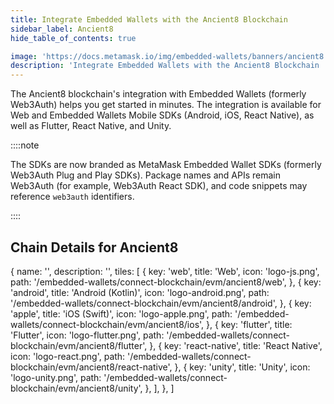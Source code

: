 ```yaml
---
title: Integrate Embedded Wallets with the Ancient8 Blockchain
sidebar_label: Ancient8
hide_table_of_contents: true

image: 'https://docs.metamask.io/img/embedded-wallets/banners/ancient8.png'
description: 'Integrate Embedded Wallets with the Ancient8 Blockchain | Embedded Wallets'
---
```



<SEO
  title="Integrate Embedded Wallets with the Ancient8 Blockchain"
  description="Integrate Embedded Wallets with the Ancient8 Blockchain | Embedded Wallets"
  image="https://docs.metamask.io/img/embedded-wallets/banners/ancient8.png"
  slug="/embedded-wallets/connect-blockchain/evm/ancient8"
/>

The Ancient8 blockchain's integration with Embedded Wallets (formerly Web3Auth) helps you get started in minutes. The integration is available for Web and Embedded Wallets Mobile SDKs (Android, iOS, React Native), as well as Flutter, React Native, and Unity.

::::note

The SDKs are now branded as MetaMask Embedded Wallet SDKs (formerly Web3Auth Plug and Play SDKs). Package names and APIs remain Web3Auth (for example, Web3Auth React SDK), and code snippets may reference `web3auth` identifiers.

::::

## Chain Details for Ancient8

<ChainDetailsAncient8 />

  {
    name: '',
    description: '',
    tiles: [
      {
        key: 'web',
        title: 'Web',
        icon: 'logo-js.png',
        path: '/embedded-wallets/connect-blockchain/evm/ancient8/web',
      },
      {
        key: 'android',
        title: 'Android (Kotlin)',
        icon: 'logo-android.png',
        path: '/embedded-wallets/connect-blockchain/evm/ancient8/android',
      },
      {
        key: 'apple',
        title: 'iOS (Swift)',
        icon: 'logo-apple.png',
        path: '/embedded-wallets/connect-blockchain/evm/ancient8/ios',
      },
      {
        key: 'flutter',
        title: 'Flutter',
        icon: 'logo-flutter.png',
        path: '/embedded-wallets/connect-blockchain/evm/ancient8/flutter',
      },
      {
        key: 'react-native',
        title: 'React Native',
        icon: 'logo-react.png',
        path: '/embedded-wallets/connect-blockchain/evm/ancient8/react-native',
      },
      {
        key: 'unity',
        title: 'Unity',
        icon: 'logo-unity.png',
        path: '/embedded-wallets/connect-blockchain/evm/ancient8/unity',
      },
    ],
  },
]

<Tiles tileGroups={Ancient8} />
